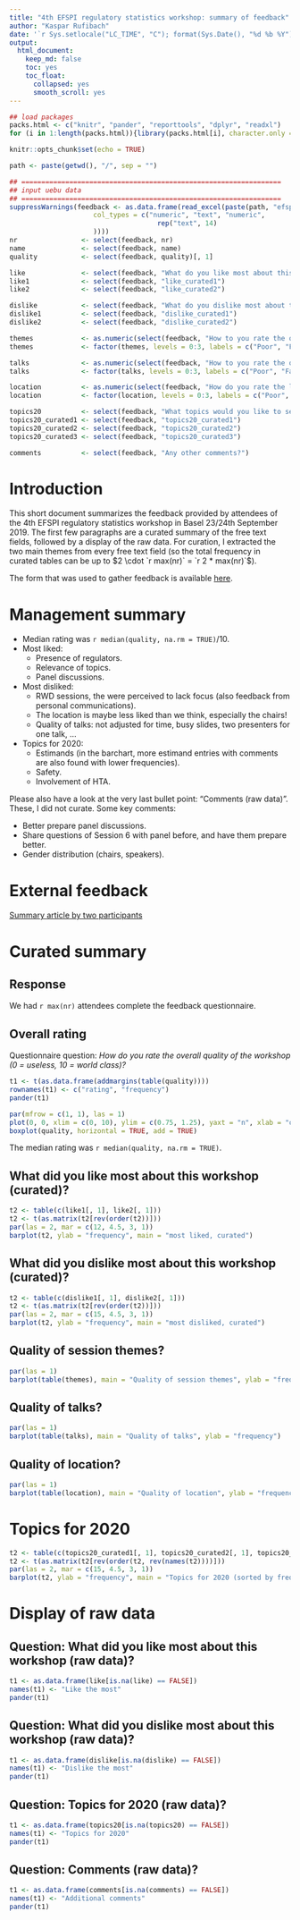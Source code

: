 ```yaml
---
title: "4th EFSPI regulatory statistics workshop: summary of feedback"
author: "Kaspar Rufibach"
date: '`r Sys.setlocale("LC_TIME", "C"); format(Sys.Date(), "%d %b %Y")`'
output:
  html_document:
    keep_md: false
    toc: yes
    toc_float:
      collapsed: yes
      smooth_scroll: yes
---
```


```r
## load packages
packs.html <- c("knitr", "pander", "reporttools", "dplyr", "readxl")
for (i in 1:length(packs.html)){library(packs.html[i], character.only = TRUE)}

knitr::opts_chunk$set(echo = TRUE)

path <- paste(getwd(), "/", sep = "")

## =================================================================
## input uebu data
## =================================================================
suppressWarnings(feedback <- as.data.frame(read_excel(paste(path, "efspi_feedback_completed.xlsx", sep = ""), 
                     col_types = c("numeric", "text", "numeric",
                                     rep("text", 14)
                     ))))
nr                <- select(feedback, nr)
name              <- select(feedback, name)
quality           <- select(feedback, quality)[, 1]

like              <- select(feedback, "What do you like most about this workshop?")
like1             <- select(feedback, "like_curated1")
like2             <- select(feedback, "like_curated2")

dislike           <- select(feedback, "What do you dislike most about this workshop?")
dislike1          <- select(feedback, "dislike_curated1")
dislike2          <- select(feedback, "dislike_curated2")

themes            <- as.numeric(select(feedback, "How to you rate the quality of session themes?")[, 1])
themes            <- factor(themes, levels = 0:3, labels = c("Poor", "Fair", "Good", "Very Good"))

talks             <- as.numeric(select(feedback, "How to you rate the quality of the presentations?")[, 1])
talks             <- factor(talks, levels = 0:3, labels = c("Poor", "Fair", "Good", "Very Good"))

location          <- as.numeric(select(feedback, "How do you rate the location and the food?")[, 1])
location          <- factor(location, levels = 0:3, labels = c("Poor", "Fair", "Good", "Very Good"))

topics20          <- select(feedback, "What topics would you like to see discussed next year?")
topics20_curated1 <- select(feedback, "topics20_curated1")
topics20_curated2 <- select(feedback, "topics20_curated2")
topics20_curated3 <- select(feedback, "topics20_curated3")

comments          <- select(feedback, "Any other comments?")
```

# Introduction

This short document summarizes the feedback provided by attendees of the 4th EFSPI regulatory statistics workshop in Basel 23/24th September 2019. The first few paragraphs are a curated summary of the free text fields, followed by a display of the raw data. For curation, I extracted the two main themes from every free text field (so the total frequency in curated tables can be up to $2 \cdot `r max(nr)` = `r 2 * max(nr)`$).

The form that was used to gather feedback is available [here](data/2019/2019_EFSPI_RegStats_feedback.docx).

# Management summary

* Median rating was `r median(quality, na.rm = TRUE)`/10.
* Most liked:
  * Presence of regulators.
  * Relevance of topics.
  * Panel discussions.
* Most disliked:
  * RWD sessions, the were perceived to lack focus (also feedback from personal communications).
  * The location is maybe less liked than we think, especially the chairs!
  * Quality of talks: not adjusted for time, busy slides, two presenters for one talk, ...
* Topics for 2020:
  * Estimands (in the barchart, more estimand entries with comments are also found with lower frequencies).
  * Safety.
  * Involvement of HTA.

Please also have a look at the very last bullet point: "Comments (raw data)". These, I did not curate. Some key comments:

* Better prepare panel discussions.
* Share questions of Session 6 with panel before, and have them prepare better.
* Gender distribution (chairs, speakers).

# External feedback

[Summary article by two participants](https://4pharma.com/impressions-from-2019-efspi-regulatory-statistics-workshop/)

# Curated summary 

## Response

We had `r max(nr)` attendees complete the feedback questionnaire.

## Overall rating

Questionnaire question: _How do you rate the overall quality of the workshop (0 = useless, 10 = world class)?_

```r
t1 <- t(as.data.frame(addmargins(table(quality))))
rownames(t1) <- c("rating", "frequency")
pander(t1)
```

```r
par(mfrow = c(1, 1), las = 1)
plot(0, 0, xlim = c(0, 10), ylim = c(0.75, 1.25), yaxt = "n", xlab = "quality score (0 - 10)", ylab = "")
boxplot(quality, horizontal = TRUE, add = TRUE)
```

The median rating was `r median(quality, na.rm = TRUE)`.

## What did you like most about this workshop (curated)?

```r
t2 <- table(c(like1[, 1], like2[, 1]))
t2 <- t(as.matrix(t2[rev(order(t2))]))
par(las = 2, mar = c(12, 4.5, 3, 1))
barplot(t2, ylab = "frequency", main = "most liked, curated")
```

## What did you dislike most about this workshop (curated)?

```r
t2 <- table(c(dislike1[, 1], dislike2[, 1]))
t2 <- t(as.matrix(t2[rev(order(t2))]))
par(las = 2, mar = c(15, 4.5, 3, 1))
barplot(t2, ylab = "frequency", main = "most disliked, curated")
```

## Quality of session themes?

```r
par(las = 1)
barplot(table(themes), main = "Quality of session themes", ylab = "frequency")
```

## Quality of talks?

```r
par(las = 1)
barplot(table(talks), main = "Quality of talks", ylab = "frequency")
```

## Quality of location?

```r
par(las = 1)
barplot(table(location), main = "Quality of location", ylab = "frequency")
```

# Topics for 2020

```r
t2 <- table(c(topics20_curated1[, 1], topics20_curated2[, 1], topics20_curated3[, 1]))
t2 <- t(as.matrix(t2[rev(order(t2, rev(names(t2))))]))
par(las = 2, mar = c(15, 4.5, 3, 1))
barplot(t2, ylab = "frequency", main = "Topics for 2020 (sorted by frequency, then alphabetically)")
```

# Display of raw data

## Question: What did you like most about this workshop (raw data)?

```r
t1 <- as.data.frame(like[is.na(like) == FALSE])
names(t1) <- "Like the most"
pander(t1)
```

## Question: What did you dislike most about this workshop (raw data)?

```r
t1 <- as.data.frame(dislike[is.na(dislike) == FALSE])
names(t1) <- "Dislike the most"
pander(t1)
```

## Question: Topics for 2020 (raw data)?

```r
t1 <- as.data.frame(topics20[is.na(topics20) == FALSE])
names(t1) <- "Topics for 2020"
pander(t1)
```

## Question: Comments (raw data)?

```r
t1 <- as.data.frame(comments[is.na(comments) == FALSE])
names(t1) <- "Additional comments"
pander(t1)
```